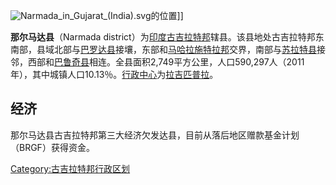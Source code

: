 [[File:Narmada_in_Gujarat_(India).svg|thumb]]的位置]]

'''那尔马达县'''（Narmada district）为[[印度|印度]][[古吉拉特邦|古吉拉特邦]]辖县。该县地处古吉拉特邦东南部，县域北部与[[巴罗达县|巴罗达县]]接壤，东部和[[马哈拉施特拉邦|马哈拉施特拉邦]]交界，南部与[[苏拉特县|苏拉特县]]接邻，西部和[[巴鲁奇县|巴鲁奇县]]相连。全县面积2,749平方公里，人口590,297人（2011年），其中城镇人口10.13％。[[行政中心|行政中心]]为[[拉吉匹普拉|拉吉匹普拉]]。

== 经济 ==
那尔马达县古吉拉特邦第三大经济欠发达县，目前从落后地区赠款基金计划（BRGF）获得资金。

{{india-geo-stub}}
{{coord|display=title}}
{{Gujarat}}
[[Category:古吉拉特邦行政区划|Category:古吉拉特邦行政区划]]